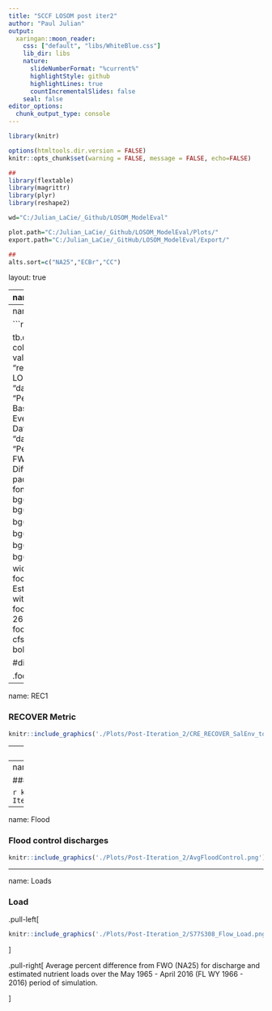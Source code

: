 ```yaml
---
title: "SCCF LOSOM post iter2"
author: "Paul Julian"
output:
  xaringan::moon_reader:
    css: ["default", "libs/WhiteBlue.css"]
    lib_dir: libs
    nature:
      slideNumberFormat: "%current%" 
      highlightStyle: github
      highlightLines: true
      countIncrementalSlides: false
    seal: false
editor_options: 
  chunk_output_type: console
---
```


```r
library(knitr)

options(htmltools.dir.version = FALSE)
knitr::opts_chunk$set(warning = FALSE, message = FALSE, echo=FALSE)

##
library(flextable)
library(magrittr)
library(plyr)
library(reshape2)

wd="C:/Julian_LaCie/_Github/LOSOM_ModelEval"

plot.path="C:/Julian_LaCie/_Github/LOSOM_ModelEval/Plots/"
export.path="C:/Julian_LaCie/_GitHub/LOSOM_ModelEval/Export/"

##
alts.sort=c("NA25","ECBr","CC")
```

layout: true

<div class="my-footer">
<span>  </span>
</div>

---
name: title
class: left, middle

### Lake Okeechobee System Operating Manual

.pull-left[
#### POST Iteration 2 Modeling Evaluation

*Sanibel-Captiva Conservation Foundation*

*Conservancy of Southwest Florida*

**DRAFT** - `r paste(format(as.Date("2021-08-12"),"%B %d, %Y"),"<br>(Updated:", format(as.Date(Sys.Date()),"%B %d, %Y"),")")`

]
<!-- this ends up being the title slide since seal = FALSE-->

.pull-right[
```r
knitr::include_graphics('./Plots/SCCF Logo knockout_c.png')
```

```r
knitr::include_graphics('./Plots/ConSWFL.jpeg')
```

]


```r
# devtools::install_github("gadenbuie/xaringanExtra")
# xaringanExtra::use_webcam()
xaringanExtra::use_tile_view()
# xaringanExtra::use_scribble()
```
.footnote[
Paul Julian PhD<br>[`r fontawesome::fa("fas fa-envelope")`](mailto: pjulian@sccf.org) .small[pjulian@sccf.org]

.small[Use cursor keys for navigation, press .red["O"] for a slide .red[O]verview]

```r
bsplus::bs_button(
    label = "Download PDF Version",
    button_type = "primary",
    button_size = "small") %>%
    htmltools::a(
      href = "https://github.com/SwampThingPaul/LOSOM_ModelEval/raw/main/SCCF_postiter2_sum.pdf"
      )
```
]
---
name: USACE CRE
class: middle


```r
tb.dat=read.csv(paste0(export.path,"post_iter2_estsum.csv"))

tb.dat%>%
  flextable()%>%
  colformat_double(j=3,digits=0)%>%
  colformat_double(j=8:12,digits=1,na_str = " ")%>%
  merge_v(j=1)%>%
  fix_border_issues()%>%
  valign(j=1,valign="top")%>%
  vline(j=7)%>%
  hline(i=3)%>%
  set_header_labels(
    "region"="Estuary",
    "RegFlow"="Regulatory Flows (kacft/yr)",
    "high_LOK"="Stress Events From LOK",
    "high_basin"="Stress Events From Basin",
    "dam_LOK"="Damaging Events From LOK",
    "dam_basin"="Damaging Events From Basin",
    "PerFWO_RegFlow"="Regulatory Flows (kacft/yr)",
    "PerFWO_high_LOK"="Stress Events From LOK",
    "PerFWO_high_basin"="Stress Events From Basin",
    "PerFWO_dam_LOK"="Damaging Events From LOK",
    "PerFWO_dam_basin"="Damaging Events From Basin")%>%
  add_header(
    "RegFlow"="Summarized Data",
   "high_LOK"="Summarized Data",
   "high_basin"="Summarized Data",
   "dam_LOK"="Summarized Data",
   "dam_basin"="Summarized Data",
   "PerFWO_RegFlow"="Percent Different from FWO",
   "PerFWO_high_LOK"="Percent Different from FWO",
   "PerFWO_high_basin"="Percent Different from FWO",
   "PerFWO_dam_LOK"="Percent Different from FWO",
   "PerFWO_dam_basin"="Percent Different from FWO")%>%
  merge_h(part="header")%>%
  align(align="center",part="header")%>%
  padding(padding=1,part="all")%>%
  fontsize(size=9,part="body")%>%
  fontsize(size=10,part="header")%>%
  align(j=3:12,align="center",part="body")%>%
  bg(i=c(1,4),j=8:12,bg="grey")%>%
  bg(i=~PerFWO_RegFlow<0,j=8,bg="lightgreen")%>%bg(i=~PerFWO_RegFlow>0,j=8,bg="tomato")%>%
  bg(i=~PerFWO_high_LOK<0,j=9,bg="lightgreen")%>%bg(i=~PerFWO_high_LOK>0,j=9,bg="tomato")%>%
  bg(i=~PerFWO_high_basin<0,j=10,bg="lightgreen")%>%bg(i=~PerFWO_high_basin>0,j=10,bg="tomato")%>%
  bg(i=~PerFWO_dam_LOK<0,j=11,bg="lightgreen")%>%bg(i=~PerFWO_dam_LOK>0,j=11,bg="tomato")%>%
  bg(i=~PerFWO_dam_basin<0,j=12,bg="lightgreen")%>%bg(i=~PerFWO_dam_basin>0,j=12,bg="tomato")%>%
  width(width=c(0.5,0.5,0.75,0.75,0.75,1,1,0.75,0.75,0.75,1,1))%>%
  footnote(i=c(1,4),j=1,value=as_paragraph("CRE: Caloosahatchee Estuary; SLE: St Lucie Estuary"),ref_symbols=" 1 ")%>%
  footnote(i=c(1,4),j=2,value=as_paragraph("NA25 = Future without project (FWO)"),ref_symbols=" 2 ")%>%
  footnote(j=c(4,5,9,10),part="header",value=as_paragraph("Stressful Flows:\nCRE: \u2265 2100 cfs & < 2600 cfs\nSLE: \u2265 1400 cfs & < 1700 cfs"),ref_symbols=" 3 ")%>%
  footnote(j=c(6,7,11,12),part="header",value=as_paragraph("Damaging Flows:\nCRE: > 2600 cfs\nSLE:> 1700 cfs"),ref_symbols=" 4 ")%>%
  font(fontname="Times New Roman",part="all")%>%
  bold(j=8:12,part="body")

 #dim(test)
```

.footnote[
.small[**Data Source:** USACE and SFWMD Interagency Modeling Center]
]

---
name: REC1


### RECOVER Metric

```r

knitr::include_graphics('./Plots/Post-Iteration_2/CRE_RECOVER_SalEnv_total.png')
```

---
name: REC2


### RECOVER Metric

```r

knitr::include_graphics('./Plots/Post-Iteration_2/CRE_RECOVER_SalEnv_perDiff.png')
```

---
name: LakeQ


### Lake Discharges

```r

knitr::include_graphics('./Plots/Post-Iteration_2/Lakedischarge_Annualmean.png')
```

---
name: Flood


### Flood control discharges

```r

knitr::include_graphics('./Plots/Post-Iteration_2/AvgFloodControl.png')
```

---
name: Loads


### Load
.pull-left[
```r

knitr::include_graphics('./Plots/Post-Iteration_2/S77S308_Flow_Load.png')
```
]

.pull-right[
Average percent difference from FWO (NA25) for discharge and estimated nutrient loads over the May 1965 - April 2016 (FL WY 1966 - 2016) period of simulation.

]